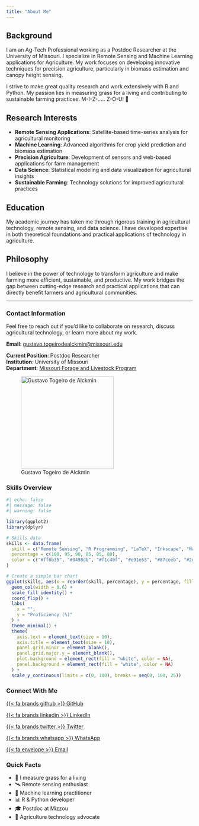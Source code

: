 ```yaml
---
title: "About Me"
---
```


::: {.container}
::: {.row}
::: {.col-md-8}
## Background

I am an Ag-Tech Professional working as a Postdoc Researcher at the University of Missouri. I specialize in Remote Sensing and Machine Learning applications for Agriculture. My work focuses on developing innovative techniques for precision agriculture, particularly in biomass estimation and canopy height sensing.

I strive to make great quality research and work extensively with R and Python. My passion lies in measuring grass for a living and contributing to sustainable farming practices. M-I-Z-..... Z-O-U! 🐅

## Research Interests

- **Remote Sensing Applications**: Satellite-based time-series analysis for agricultural monitoring
- **Machine Learning**: Advanced algorithms for crop yield prediction and biomass estimation  
- **Precision Agriculture**: Development of sensors and web-based applications for farm management
- **Data Science**: Statistical modeling and data visualization for agricultural insights
- **Sustainable Farming**: Technology solutions for improved agricultural practices

## Education

My academic journey has taken me through rigorous training in agricultural technology, remote sensing, and data science. I have developed expertise in both theoretical foundations and practical applications of technology in agriculture.

## Philosophy

I believe in the power of technology to transform agriculture and make farming more efficient, sustainable, and productive. My work bridges the gap between cutting-edge research and practical applications that can directly benefit farmers and agricultural communities.

---

### Contact Information

Feel free to reach out if you'd like to collaborate on research, discuss agricultural technology, or learn more about my work.

**Email**: [gustavo.togeirodealckmin@missouri.edu](mailto:gustavo.togeirodealckmin@missouri.edu)

**Current Position**: Postdoc Researcher  
**Institution**: University of Missouri  
**Department**: [Missouri Forage and Livestock Program](https://muforagelivestock.org/)

:::

::: {.col-md-4}
::: {.sticky-top .pt-3}
![Gustavo Togeiro de Alckmin](images/author/Gustavo.jpg){.img-fluid .rounded-circle .mx-auto .d-block style="width: 250px; height: 250px; object-fit: cover;"}

### Skills Overview

```r
#| echo: false
#| message: false
#| warning: false

library(ggplot2)
library(dplyr)

# Skills data
skills <- data.frame(
  skill = c("Remote Sensing", "R Programming", "LaTeX", "Inkscape", "Machine Learning", "Python"),
  percentage = c(100, 95, 90, 85, 85, 80),
  color = c("#ff6b35", "#3498db", "#f1c40f", "#e91e63", "#87ceeb", "#2ecc71")
)

# Create a simple bar chart
ggplot(skills, aes(x = reorder(skill, percentage), y = percentage, fill = color)) +
  geom_col(width = 0.6) +
  scale_fill_identity() +
  coord_flip() +
  labs(
    x = "",
    y = "Proficiency (%)"
  ) +
  theme_minimal() +
  theme(
    axis.text = element_text(size = 10),
    axis.title = element_text(size = 10),
    panel.grid.minor = element_blank(),
    panel.grid.major.y = element_blank(),
    plot.background = element_rect(fill = "white", color = NA),
    panel.background = element_rect(fill = "white", color = NA)
  ) +
  scale_y_continuous(limits = c(0, 100), breaks = seq(0, 100, 25))
```

### Connect With Me

::: {.d-grid .gap-2}
[{{< fa brands github >}} GitHub](https://github.com/gtalckmin){.btn .btn-outline-dark .btn-sm}

[{{< fa brands linkedin >}} LinkedIn](https://www.linkedin.com/in/gtalckmin/){.btn .btn-outline-primary .btn-sm}

[{{< fa brands twitter >}} Twitter](https://twitter.com/GustavoTA8){.btn .btn-outline-info .btn-sm}

[{{< fa brands whatsapp >}} WhatsApp](https://wa.me/message/JHMF5ARIGFTSB1){.btn .btn-outline-success .btn-sm}

[{{< fa envelope >}} Email](mailto:gustavo.togeirodealckmin@missouri.edu){.btn .btn-outline-danger .btn-sm}
:::

### Quick Facts

- 🌱 I measure grass for a living
- 🛰️ Remote sensing enthusiast  
- 🤖 Machine learning practitioner
- 📊 R & Python developer
- 🎓 Postdoc at Mizzou
- 🌾 Agriculture technology advocate

:::
:::
:::
:::
